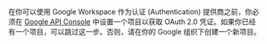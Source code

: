 在你可以使用 Google Workspace 作为认证 (Authentication) 提供商之前，你必须在 [Google API Console](https://console.developers.google.com/) 中设置一个项目以获取 OAuth 2.0 凭证。如果你已经有一个项目，可以跳过这一步。否则，请在你的 Google 组织下创建一个新项目。
